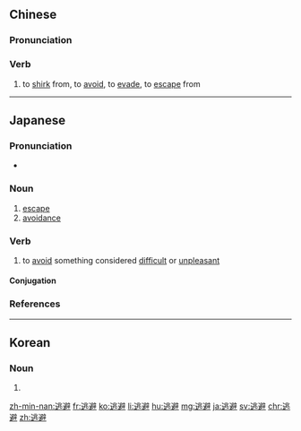 ==Chinese==
{{zh-forms}}

===Pronunciation===
{{zh-pron
|m=táobì
|c=tou4 bei6
|h=pfs=thò-phit
|mn=tô-pī/tw:tô-phiah
|ma=y
|cat=v
}}

===Verb===
{{zh-verb}}

# to [[shirk]] from, to [[avoid]], to [[evade]], to [[escape]] from

----

==Japanese==
{{ja-kanjitab|とう|ひ|yomi=o}}

===Pronunciation===
* {{ja-pron|とうひ|y=o|acc=0|acc2=1|acc_ref=NHK|acc2_ref=NHK}}

===Noun===
{{ja-noun|とうひ}}

# [[escape]]
# [[avoidance]]

===Verb===
{{ja-verb-suru|tr=intrans|とうひ}}

# to [[avoid]] something considered [[difficult]] or [[unpleasant]]

====Conjugation====
{{ja-suru|とうひ}}

===References===
<references/>

----

==Korean==
{{ko-hanjatab}}

===Noun===
{{ko-noun|hj|hangeul=도피}}

# {{hanja form of|도피|{{rfdef|lang=ko}}}}

[[zh-min-nan:逃避]]
[[fr:逃避]]
[[ko:逃避]]
[[li:逃避]]
[[hu:逃避]]
[[mg:逃避]]
[[ja:逃避]]
[[sv:逃避]]
[[chr:逃避]]
[[zh:逃避]]